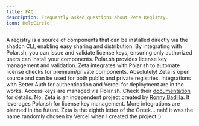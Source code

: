 ```yaml
---
title: FAQ
description: Frequently asked questions about Zeta Registry.
icon: HelpCircle
---
```


<Accordions type="multiple">
  <Accordion title="What is a shadcn registry?">
    A registry is a source of components that can be installed directly via the shadcn CLI, enabling easy sharing and distribution.
  </Accordion>
  <Accordion title="How do I protect my components?">
    By integrating with Polar.sh, you can issue and validate license keys, ensuring only authorized users can install your components.
  </Accordion>
  <Accordion title="What is Polar.sh and how does it integrate?">
    Polar.sh provides license key management and validation. Zeta integrates with Polar.sh to automate license checks for premium/private components.
  </Accordion>
  <Accordion title="Can I use Zeta for open source projects?">
    Absolutely! Zeta is open source and can be used for both public and private registries.
  </Accordion>
  <Accordion title="What integrations are planned?">
    Integrations with Better Auth for authentication and Vercel for deployment are in the works.
  </Accordion>
  <Accordion title="How do I get an access key?">
    Access keys are managed via Polar.sh. Check their <a href="https://docs.polar.sh/features/benefits/license-keys" target="_blank" rel="noopener noreferrer" className="underline hover:text-primary">documentation</a> for details.
  </Accordion>
  <Accordion title="Is Zeta associated with shadcn/ui or Polar.sh?">
    No, Zeta is an independent project created by <a href="https://x.com/rbadillap" target="_blank" rel="noopener noreferrer" className="underline hover:text-primary">Ronny Badilla</a>. It leverages Polar.sh for license key management. More integrations are planned in the future.
  </Accordion>
  <Accordion title="Why is this project called Zeta?">
    Zeta is the eighth letter of the Greek... nah! it was the name randomly chosen by Vercel when I created the project :)
  </Accordion>
</Accordions>
